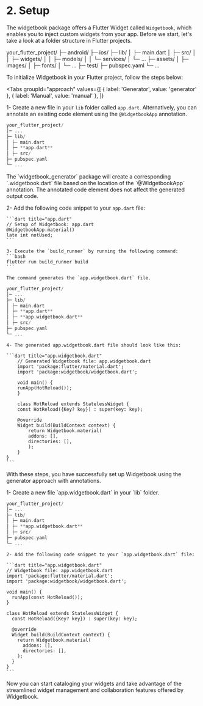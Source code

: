 # 2. Setup

The widgetbook package offers a Flutter Widget called `Widgetbook`, which enables you to inject custom widgets from your app. Before we start, let's take a look at a folder structure in Flutter projects.

your_flutter_project/
├─ android/
├─ ios/
├─ lib/
│ ├─ main.dart
│ ├─ src/
│ │ ├─ widgets/
│ │ ├─ models/
│ │ └─ services/
│ └─ ...
├─ assets/
│ ├─ images/
│ ├─ fonts/
│ └─ ...
├─ test/
├─ pubspec.yaml
└─ ...

To initialize Widgetbook in your Flutter project, follow the steps below:

<Tabs
  groupId="approach"
  values={[
    { label: 'Generator', value: 'generator' },
    { label: 'Manual', value: 'manual' },
  ]}
>
  <TabItem value="generator">

1- Create a new file in your `lib` folder called `app.dart`. Alternatively, you can annotate an existing code element using the `@WidgetbookApp` annotation.

```dart
your_flutter_project/
│─ ...
├─ lib/
│ ├─ main.dart
│ ├─ **app.dart**
│ ├─ src/
├─ pubspec.yaml
└─ ...
```

<Info>
  The `widgetbook_generator` package will create a corresponding `.widgetbook.dart` file based on
  the location of the `@WidgetbookApp` annotation. The annotated code element does not affect the
  generated output code.
</Info>

2- Add the following code snippet to your `app.dart` file:

    ```dart title="app.dart"
    // Setup of Widgetbook: app.dart
    @WidgetbookApp.material()
    late int notUsed;
    ```

    3- Execute the `build_runner` by running the following command:
    ```bash
    flutter run build_runner build
    ```

    The command generates the `app.widgetbook.dart` file.

```dart
your_flutter_project/
│─ ...
├─ lib/
│ ├─ main.dart
│ ├─ **app.dart**
│ ├─ **app.widgetbook.dart**
│ ├─ src/
├─ pubspec.yaml
└─ ...
```

    4- The generated app.widgetbook.dart file should look like this:

    ```dart title="app.widgetbook.dart"
        // Generated Widgetbook file: app.widgetbook.dart
        import 'package:flutter/material.dart';
        import 'package:widgetbook/widgetbook.dart';

        void main() {
        runApp(HotReload());
        }

        class HotReload extends StatelessWidget {
        const HotReload({Key? key}) : super(key: key);

        @override
        Widget build(BuildContext context) {
            return Widgetbook.material(
            addons: [],
            directories: [],
            );
        }
    }
    ```

With these steps, you have successfully set up Widgetbook using the generator approach with annotations.

  </TabItem>
  <TabItem value="manual">
    1- Create a new file `app.widgetbook.dart` in your `lib` folder.

```dart
your_flutter_project/
│─ ...
├─ lib/
│ ├─ main.dart
│ ├─ **app.widgetbook.dart**
│ ├─ src/
├─ pubspec.yaml
└─ ...
```

    2- Add the following code snippet to your `app.widgetbook.dart` file:

    ```dart title="app.widgetbook.dart"
    // Widgetbook file: app.widgetbook.dart
    import 'package:flutter/material.dart';
    import 'package:widgetbook/widgetbook.dart';

    void main() {
      runApp(const HotReload());
    }

    class HotReload extends StatelessWidget {
      const HotReload({Key? key}) : super(key: key);

      @override
      Widget build(BuildContext context) {
        return Widgetbook.material(
          addons: [],
          directories: [],
        );
      }
    }
    ```

  </TabItem>
</Tabs>

Now you can start cataloging your widgets and take advantage of the streamlined widget management and collaboration features offered by Widgetbook.
